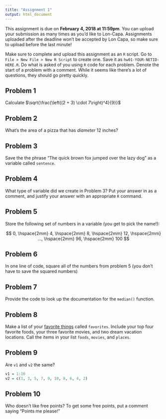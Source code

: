 ```yaml
---
title: "Assignment 1"
output: html_document
---
```


This assignment is due on **February 4, 2018 at 11:59pm**. You can upload your submission as many times as you'd like to Lon-Capa. Assignments uploaded after the deadline won't be accepted by Lon Capa, so make sure to upload before the last minute!

Make sure to complete and upload this assignment as an `R` script. Go to `File > New File > New R Script` to create one. Save it as `hw01-YOUR-NETID-HERE.R`. Do what is asked of you using `R` code for each problem. Denote the start of a problem with a comment. While it seems like there's a lot of questions, they should go pretty quickly.

## Problem 1

Calculate $\sqrt{\frac{\left((2 + 3) \cdot 7\right)^4}{9}}$

## Problem 2

What's the area of a pizza that has *diameter* 12 inches?

## Problem 3

Save the the phrase "The quick brown fox jumped over the lazy dog" as a variable called `sentence`.

## Problem 4

What type of variable did we create in Problem 3? Put your answer in as a comment, and justify your answer with an appropriate `R` command.

## Problem 5

Store the following set of numbers in a variable (you get to pick the name!):

$$
0, \hspace{2mm} 4, \hspace{2mm} 8, \hspace{2mm} 12, \hspace{2mm} ..., \hspace{2mm} 96, \hspace{2mm} 100
$$

## Problem 6

In one line of code, square all of the numbers from problem 5 (you don't have to save the squared numbers)

## Problem 7

Provide the code to look up the documentation for the `median()` function.

## Problem 8

Make a list of your [favorite things](https://www.youtube.com/watch?v=33o32C0ogVM) called `favorites`. Include your top four favorite foods, your three favorite movies, and two dream vacation locations. Call the items in your list `foods`, `movies`, and `places`.

## Problem 9

Are `v1` and `v2` the same?

```r
v1 = 1:10
v2 = c(1, 3, 5, 7, 9, 10, 8, 6, 4, 2)
```

## Problem 10

Who doesn't like free points? To get some free points, put a comment saying "Points me please!"
